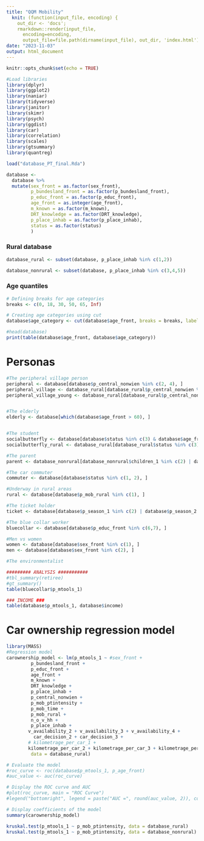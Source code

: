 ```yaml
---
title: "QQM Mobility"
  knit: (function(input_file, encoding) {
    out_dir <- 'docs';
    rmarkdown::render(input_file,
      encoding=encoding,
      output_file=file.path(dirname(input_file), out_dir, 'index.html'))})
date: "2023-11-03"
output: html_document
---
```


```r
knitr::opts_chunk$set(echo = TRUE)
```

```r
#Load libraries
library(dplyr)
library(ggplot2)
library(naniar)
library(tidyverse)
library(janitor)
library(skimr)
library(psych)
library(ggdist)
library(car)
library(correlation)
library(scales)
library(gtsummary)
library(quantreg)
```

```r
load("database_PT_final.Rda")
```



```r
database <-
  database %>%
  mutate(sex_front = as.factor(sex_front),
         p_bundesland_front = as.factor(p_bundesland_front),
         p_educ_front = as.factor(p_educ_front),
         age_front = as.integer(age_front),
         m_known = as.factor(m_known),
         DRT_knowledge = as.factor(DRT_knowledge),
         p_place_inhab = as.factor(p_place_inhab),
         status = as.factor(status)
         )
```

### Rural database
```r
database_rural <- subset(database, p_place_inhab %in% c(1,2))

database_nonrural <- subset(database, p_place_inhab %in% c(3,4,5))
```

### Age quantiles
```r
# Defining breaks for age categories
breaks <- c(0, 18, 30, 50, 65, Inf)

# Creating age categories using cut
database$age_category <- cut(database$age_front, breaks = breaks, labels = c("0-18", "18-29", "30-49", "50-64", "65+"), include.lowest = TRUE, right = FALSE)

#head(database)
print(table(database$age_front, database$age_category))
```
# Personas
```r

#The peripheral village person 
peripheral <- database[database$p_central_nonwien %in% c(2, 4), ]
peripheral_village <- database_rural[database_rural$p_central_nonwien %in% c(2, 4), ]
peripheral_village_young <- database_rural[database_rural$p_central_nonwien %in% c(2, 4) & database_rural$age_front > 18 & database_rural$age_front < 65, ]


#The elderly 
elderly <- database[which(database$age_front > 60), ]


#The student
socialbutterfly <- database[database$status %in% c(3) & database$age_front < 26, ]
socialbutterfly_rural <- database_rural[database_rural$status %in% c(3) & database_rural$age_front < 26, ]

#The parent
parent <- database_nonrural[database_nonrural$children_1 %in% c(2) | database_nonrural$children_2 %in% c(2), ]

#The car commuter 
commuter <- database[database$status %in% c(1, 2), ]

#Underway in rural areas
rural <- database[database$p_mob_rural %in% c(1), ]

#The ticket holder
ticket <- database[database$p_season_1 %in% c(2) | database$p_season_2 %in% c(2) | database$p_season_3 %in% c(2), ]

#The blue collar worker
bluecollar <- database[database$p_educ_front %in% c(6,7), ]

#Men vs women
women <- database[database$sex_front %in% c(1), ]
men <- database[database$sex_front %in% c(2), ]

#The environmentalist

######### ANALYSIS ###########
#tbl_summary(retiree)
#gt_summary()
table(bluecollar$p_mtools_1)

### INCOME ###
table(database$p_mtools_1, database$income)
```

# Car ownership regression model
```r
 

library(MASS)
#Regression model
carownership_model <- lm(p_mtools_1 ~ #sex_front +
         p_bundesland_front +
         p_educ_front +
         age_front +
         m_known +
         DRT_knowledge +
         p_place_inhab +
         p_central_nonwien +
         p_mob_ptintensity +
         p_mob_time +
         p_mob_rural +
         n_o_v_hh +
         p_place_inhab +
        v_availability_2 + v_availability_3 + v_availability_4 +
          car_decision_2 + car_decision_3 + 
        # kilometrage_per_car_1 +
        kilometrage_per_car_2 + kilometrage_per_car_3 + kilometrage_per_car_4,
         data = database_rural)

# Evaluate the model
#roc_curve <- roc(database$p_mtools_1, p_age_front)
#auc_value <- auc(roc_curve)

# Display the ROC curve and AUC
#plot(roc_curve, main = "ROC Curve")
#legend("bottomright", legend = paste("AUC =", round(auc_value, 2)), col = "black")

# Display coefficients of the model
summary(carownership_model)

kruskal.test(p_mtools_1 ~ p_mob_ptintensity, data = database_rural)
kruskal.test(p_mtools_1 ~ p_mob_ptintensity, data = database_nonrural)

```

